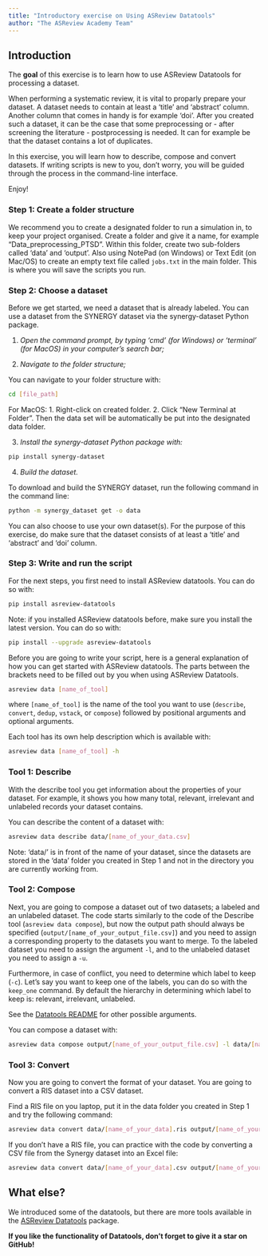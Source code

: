 ```yaml
---
title: "Introductory exercise on Using ASReview Datatools"
author: "The ASReview Academy Team"
---
```


## Introduction

The **goal** of this exercise is to learn how to use ASReview Datatools for processing a dataset.  

When performing a systematic review, it is vital to proparly prepare your dataset. A dataset needs to contain at least a 'title' and 'abstract' column. Another column that comes in handy is for example 'doi'. After you created such a dataset, it can be the case that some preprocessing or - after screening the literature - postprocessing is needed. It can for example be that the dataset contains a lot of duplicates.

In this exercise, you will learn how to describe, compose and convert datasets. If writing scripts is new to you, don’t worry, you will be guided through the process in the command-line interface.

Enjoy!

### Step 1: Create a folder structure

We recommend you to create a designated folder to run a simulation in,
to keep your project organised. Create a folder and give it a name, for
example “Data_preprocessing_PTSD”. Within this folder, create two
sub-folders called ‘data’ and ‘output’. Also using NotePad (on Windows)
or Text Edit (on Mac/OS) to create an empty text file called `jobs.txt`
in the main folder. This is where you will save the scripts you run.

### Step 2: Choose a dataset

Before we get started, we need a dataset that is already labeled. You can use a dataset from the SYNERGY dataset via the synergy-dataset Python package. 

1. *Open the command prompt, by typing ‘cmd’ (for Windows) or
    ‘terminal’ (for MacOS) in your computer’s search bar;* 
    
2.  *Navigate to the folder structure;*

You can navigate to your folder structure with:

``` bash
cd [file_path]
```
For MacOS: 
1. Right-click on created folder.
2. Click “New Terminal at Folder”.
Then the data set will be automatically be put into the designated data folder.

3. *Install the synergy-dataset Python package with:*

``` bash
pip install synergy-dataset
```
4. *Build the dataset.*     

To download and build the SYNERGY dataset, run the following command in the command line:

``` bash
python -m synergy_dataset get -o data
```
  
You can also choose to use your own dataset(s). For the purpose of this exercise, do make sure that the
dataset consists of at least a 'title' and 'abstract' and 'doi' column.


### Step 3: Write and run the script

For the next steps, you first need to install ASReview datatools. You can do so with:

``` bash
pip install asreview-datatools
```
Note: if you installed ASReview datatools before, make sure you install the latest version. You can do so with:

``` bash
pip install --upgrade asreview-datatools
```

Before you are going to write your script, here is a general explanation of how you can get started with ASReview datatools. The parts between the brackets need to be filled out by you when using ASReview Datatools.

```bash
asreview data [name_of_tool]
```

where `[name_of_tool]` is the name of the tool you want to use (`describe`, `convert`, `dedup`, `vstack`, or `compose`)
followed by positional arguments and optional arguments.

Each tool has its own help description which is available with:

```bash
asreview data [name_of_tool] -h
```

### Tool 1: Describe

With the describe tool you get information about the properties of your dataset. For example, it shows you how many total, relevant, irrelevant and unlabeled records your dataset contains.

You can describe the content of a dataset with:

``` bash
asreview data describe data/[name_of_your_data.csv]
```

Note: 'data/' is in front of the name of your dataset, since the datasets are stored in the 'data' folder you created in Step 1 and not in the directory you are currently working from.

### Tool 2: Compose

Next, you are going to compose a dataset out of two datasets; a labeled and an unlabeled dataset. The code starts similarly to the code of the Describe tool (`asreview data compose`), but now the output path should always be specified (`output/[name_of_your_output_file.csv]`) and you need to assign a corresponding property to the datasets you want to merge. To the labeled dataset you need to assign the argument `-l`, and to the unlabeled dataset you need to assign a `-u`.

Furthermore, in case of conflict, you need to determine which label to keep (`-c`). Let's say you want to keep one of the labels, you can do so with the `keep_one` command. By default the hierarchy in determining which label to keep is: relevant, irrelevant, unlabeled.

See the [Datatools README](https://github.com/asreview/asreview-datatools#data-compose-experimental){target="_blank"} for other possible arguments.

You can compose a dataset with:

``` bash
asreview data compose output/[name_of_your_output_file.csv] -l data/[name_of_your_data.csv] -u data/[name_of_your_data.csv] -c keep_one
```

### Tool 3: Convert

Now you are going to convert the format of your dataset. You are going to convert a RIS dataset into a CSV dataset.

Find a RIS file on you laptop, put it in the data folder you created in Step 1 and try the following command:

``` bash
asreview data convert data/[name_of_your_data].ris output/[name_of_your_output_file].csv
```

If you don't have a RIS file, you can practice with the code by converting a CSV file from the Synergy dataset into an Excel file:

``` bash
asreview data convert data/[name_of_your_data].csv output/[name_of_your_output_file].xlsx
```

## What else?

We introduced some of the datatools, but there are more tools available in the [ASReview Datatools](https://github.com/asreview/asreview-datatools){target="_blank"} package.

**If you like the functionality of Datatools, don’t forget to give it a
star on GitHub!**
